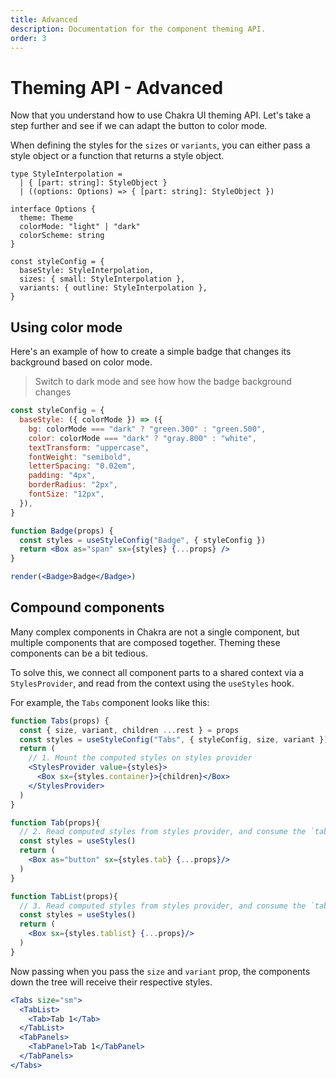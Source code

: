 ```yaml
---
title: Advanced
description: Documentation for the component theming API.
order: 3
---
```


# Theming API - Advanced

Now that you understand how to use Chakra UI theming API. Let's take a step
further and see if we can adapt the button to color mode.

When defining the styles for the `sizes` or `variants`, you can either pass a
style object or a function that returns a style object.

```tsx live=false
type StyleInterpolation =
  | { [part: string]: StyleObject }
  | ((options: Options) => { [part: string]: StyleObject })

interface Options {
  theme: Theme
  colorMode: "light" | "dark"
  colorScheme: string
}

const styleConfig = {
  baseStyle: StyleInterpolation,
  sizes: { small: StyleInterpolation },
  variants: { outline: StyleInterpolation },
}
```

## Using color mode

Here's an example of how to create a simple badge that changes its background
based on color mode.

> Switch to dark mode and see how how the badge background changes

```jsx manual=true
const styleConfig = {
  baseStyle: ({ colorMode }) => ({
    bg: colorMode === "dark" ? "green.300" : "green.500",
    color: colorMode === "dark" ? "gray.800" : "white",
    textTransform: "uppercase",
    fontWeight: "semibold",
    letterSpacing: "0.02em",
    padding: "4px",
    borderRadius: "2px",
    fontSize: "12px",
  }),
}

function Badge(props) {
  const styles = useStyleConfig("Badge", { styleConfig })
  return <Box as="span" sx={styles} {...props} />
}

render(<Badge>Badge</Badge>)
```

## Compound components

Many complex components in Chakra are not a single component, but multiple
components that are composed together. Theming these components can be a bit
tedious.

To solve this, we connect all component parts to a shared context via a
`StylesProvider`, and read from the context using the `useStyles` hook.

For example, the `Tabs` component looks like this:

```jsx live=false
function Tabs(props) {
  const { size, variant, children ...rest } = props
  const styles = useStyleConfig("Tabs", { styleConfig, size, variant })
  return (
    // 1. Mount the computed styles on styles provider
    <StylesProvider value={styles}>
      <Box sx={styles.container}>{children}</Box>
    </StylesProvider>
  )
}

function Tab(props){
  // 2. Read computed styles from styles provider, and consume the `tab` styles
  const styles = useStyles()
  return (
    <Box as="button" sx={styles.tab} {...props}/>
  )
}

function TabList(props){
  // 3. Read computed styles from styles provider, and consume the `tablist` styles
  const styles = useStyles()
  return (
    <Box sx={styles.tablist} {...props}/>
  )
}
```

Now passing when you pass the `size` and `variant` prop, the components down the
tree will receive their respective styles.

```jsx live=false
<Tabs size="sm">
  <TabList>
    <Tab>Tab 1</Tab>
  </TabList>
  <TabPanels>
    <TabPanel>Tab 1</TabPanel>
  </TabPanels>
</Tabs>
```
